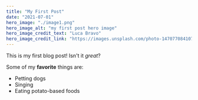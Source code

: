 ```yaml
---
title: "My First Post"
date: "2021-07-01"
hero_image: "./image1.png"
hero_image_alt: "my first post hero image"
hero_image_credit_text: "Luca Bravo"
hero_image_credit_link: "https://images.unsplash.com/photo-1470770841072-f978cf4d019e"
---
```


This is my first blog post! Isn't it *great*?

Some of my **favorite** things are:

* Petting dogs
* Singing
* Eating potato-based foods